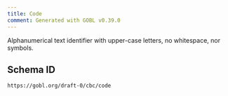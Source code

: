 ```yaml
---
title: Code
comment: Generated with GOBL v0.39.0
---
```


Alphanumerical text identifier with upper-case letters, no whitespace, nor symbols.

## Schema ID

`https://gobl.org/draft-0/cbc/code`

